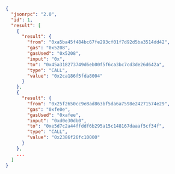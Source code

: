```json
{
  "jsonrpc": "2.0",
  "id": 1,
  "result": [
    {
      "result": {
        "from": "0xa5ba45f484bc67fe293cf01f7d92d5ba3514dd42",
        "gas": "0x5208",
        "gasUsed": "0x5208",
        "input": "0x",
        "to": "0x45a318273749d6eb00f5f6ca3bc7cd3de26d642a",
        "type": "CALL",
        "value": "0x2ca186f5fda8004"
      }
    },
    {
      "result": {
        "from": "0x25f2650cc9e8ad863bf5da6a7598e24271574e29",
        "gas": "0xfe0e",
        "gasUsed": "0xafee",
        "input": "0xd0e30db0",
        "to": "0xe5d7c2a44ffddf6b295a15c148167daaaf5cf34f",
        "type": "CALL",
        "value": "0x2386f26fc10000"
      }
    },
    ...
  ]
}
```